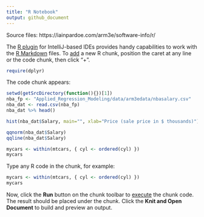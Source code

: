 ```yaml
---
title: "R Notebook"
output: github_document
---
```

Source files: https://iainpardoe.com/arm3e/software-info/r/


The [R plugin](https://www.jetbrains.com/help/pycharm/r-plugin-support.html) for IntelliJ-based IDEs provides
handy capabilities to work with the [R Markdown](https://www.jetbrains.com/help/pycharm/r-markdown.html) files.
To [add](https://www.jetbrains.com/help/pycharm/r-markdown.html#add-code-chunk) a new R chunk,
position the caret at any line or the code chunk, then click "+".

```r
require(dplyr)
```

The code chunk appears:
```r
setwd(getSrcDirectory(function(){})[1])
nba_fp <- "Applied_Regression_Modeling/data/arm3edata/nbasalary.csv"
nba_dat <- read.csv(nba_fp)
nba_dat %>% head()
```

```r
hist(nba_dat$Salary, main="", xlab="Price (sale price in $ thousands)")
```

```r
qqnorm(nba_dat$Salary)
qqline(nba_dat$Salary)
```

```r
mycars <- within(mtcars, { cyl <- ordered(cyl) })
mycars
```

Type any R code in the chunk, for example:
```r
mycars <- within(mtcars, { cyl <- ordered(cyl) })
mycars
```

Now, click the **Run** button on the chunk toolbar to [execute](https://www.jetbrains.com/help/pycharm/r-markdown.html#run-r-code) the chunk code. The result should be placed under the chunk.
Click the **Knit and Open Document** to build and preview an output.
